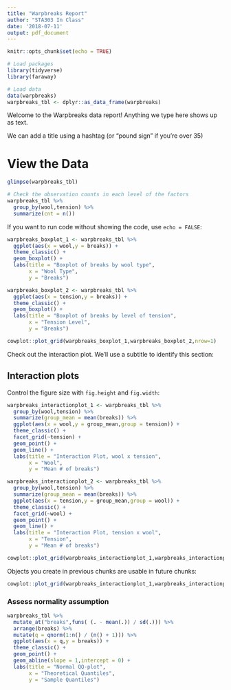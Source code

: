 ```yaml
---
title: "Warpbreaks Report"
author: "STA303 In Class"
date: '2018-07-11'
output: pdf_document
---
```


```r
knitr::opts_chunk$set(echo = TRUE)

# Load packages
library(tidyverse)
library(faraway)

# Load data
data(warpbreaks)
warpbreaks_tbl <- dplyr::as_data_frame(warpbreaks)

```

Welcome to the Warpbreaks data report! Anything we type here shows up as text.

We can add a title using a hashtag (or "pound sign" if you're over 35)

# View the Data

```r
glimpse(warpbreaks_tbl)

# Check the observation counts in each level of the factors
warpbreaks_tbl %>%
  group_by(wool,tension) %>%
  summarize(cnt = n())
```

If you want to run code without showing the code, use `echo = FALSE`:

```r
warpbreaks_boxplot_1 <- warpbreaks_tbl %>%
  ggplot(aes(x = wool,y = breaks)) +
  theme_classic() +
  geom_boxplot() +
  labs(title = "Boxplot of breaks by wool type",
       x = "Wool Type",
       y = "Breaks")

warpbreaks_boxplot_2 <- warpbreaks_tbl %>%
  ggplot(aes(x = tension,y = breaks)) +
  theme_classic() +
  geom_boxplot() +
  labs(title = "Boxplot of breaks by level of tension",
       x = "Tension Level",
       y = "Breaks")

cowplot::plot_grid(warpbreaks_boxplot_1,warpbreaks_boxplot_2,nrow=1)

```

Check out the interaction plot. We'll use a subtitle to identify this section:

## Interaction plots

Control the figure size with `fig.height` and `fig.width`:
```r

warpbreaks_interactionplot_1 <- warpbreaks_tbl %>%
  group_by(wool,tension) %>%
  summarize(group_mean = mean(breaks)) %>%
  ggplot(aes(x = wool,y = group_mean,group = tension)) +
  theme_classic() +
  facet_grid(~tension) +
  geom_point() +
  geom_line() +
  labs(title = "Interaction Plot, wool x tension",
       x = "Wool",
       y = "Mean # of breaks")

warpbreaks_interactionplot_2 <- warpbreaks_tbl %>%
  group_by(wool,tension) %>%
  summarize(group_mean = mean(breaks)) %>%
  ggplot(aes(x = tension,y = group_mean,group = wool)) +
  theme_classic() +
  facet_grid(~wool) +
  geom_point() +
  geom_line() +
  labs(title = "Interaction Plot, tension x wool",
       x = "Tension",
       y = "Mean # of breaks")

cowplot::plot_grid(warpbreaks_interactionplot_1,warpbreaks_interactionplot_2)

```

Objects you create in previous chunks are usable in future chunks:

```r
cowplot::plot_grid(warpbreaks_interactionplot_1,warpbreaks_interactionplot_2)
```

### Assess normality assumption

```r
warpbreaks_tbl %>%
  mutate_at("breaks",funs( (. - mean(.)) / sd(.))) %>%
  arrange(breaks) %>%
  mutate(q = qnorm(1:n() / (n() + 1))) %>%
  ggplot(aes(x = q,y = breaks)) +
  theme_classic() +
  geom_point() +
  geom_abline(slope = 1,intercept = 0) +
  labs(title = "Normal QQ-plot",
       x = "Theoretical Quantiles",
       y = "Sample Quantiles")

```
